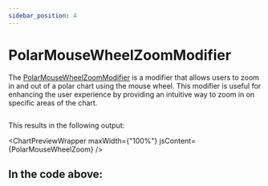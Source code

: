 ```yaml
---
sidebar_position: 4
---
```


# PolarMouseWheelZoomModifier


The [PolarMouseWheelZoomModifier](https://www.scichart.com/documentation/js/v4/typedoc/classes/polarmousewheelzoommodifier.html) is a modifier that allows users to zoom in and out of a polar chart using the mouse wheel. This modifier is useful for enhancing the user experience by providing an intuitive way to zoom in on specific areas of the chart.

```ts file=./demo.js start=region_A_start end=region_A_end
```

This results in the following output:

<ChartPreviewWrapper maxWidth={"100%"} jsContent={PolarMouseWheelZoom} />

In the code above:
-
